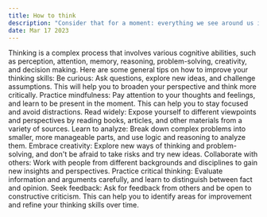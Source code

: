 ```yaml
---
title: How to think
description: "Consider that for a moment: everything we see around us is assumed to have had a cause and is contingent upon."
date: Mar 17 2023
---
```


Thinking is a complex process that involves various cognitive abilities, such as perception, attention, memory, reasoning, problem-solving, creativity, and decision making. Here are some general tips on how to improve your thinking skills:
Be curious: 
Ask questions, explore new ideas, and challenge assumptions. This will help you to broaden your perspective and think more critically.
Practice mindfulness: 
Pay attention to your thoughts and feelings, and learn to be present in the moment. This can help you to stay focused and avoid distractions.
Read widely: 
Expose yourself to different viewpoints and perspectives by reading books, articles, and other materials from a variety of sources.
Learn to analyze:
Break down complex problems into smaller, more manageable parts, and use logic and reasoning to analyze them.
Embrace creativity:
Explore new ways of thinking and problem-solving, and don't be afraid to take risks and try new ideas.
Collaborate with others: 
Work with people from different backgrounds and disciplines to gain new insights and perspectives.
Practice critical thinking: 
Evaluate information and arguments carefully, and learn to distinguish between fact and opinion.
Seek feedback: 
Ask for feedback from others and be open to constructive criticism. This can help you to identify areas for improvement and refine your thinking skills over time.
